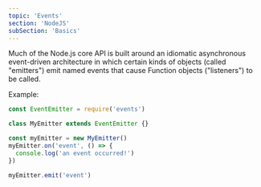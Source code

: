 ```yaml
---
topic: 'Events'
section: 'NodeJS'
subSection: 'Basics'
---
```


<LearnSectionHeader topic={topic} />

<LearnSectionContent>
Much of the Node.js core API is built around an idiomatic asynchronous event-driven architecture in which certain kinds of objects (called "emitters") emit named events that cause Function objects ("listeners") to be called.

Example:

</LearnSectionContent>

```javascript
const EventEmitter = require('events')

class MyEmitter extends EventEmitter {}

const myEmitter = new MyEmitter()
myEmitter.on('event', () => {
  console.log('an event occurred!')
})

myEmitter.emit('event')
```
